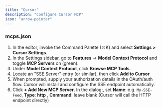 ```yaml
---
title: "Cursor"
description: "Configure Cursor MCP"
icon: "arrow-pointer"
---
```



### mcps.json

1. In the editor, invoke the Command Palette (⌘K) and select **Settings > Cursor Settings**.
2. In the Settings sidebar, go to **Features** → **Model Context Protocol** and toggle **MCP Servers** on (green).
3. Under **Model Context Protocol**, click **Browse MCP Tools**.
4. Locate an "SSE Server" entry (or similar), then click **Add to Cursor**
5. When prompted, supply your authorization details in the OAuth/auth flow. Cursor will install and configure the SSE endpoint automatically.
6. Click **+ Add New MCP Server**. In the dialog:, set **Name**: e.g. `My-SSE-Feed`, **Type**: **http** , **Command**: leave blank (Cursor will call the HTTP endpoint directly)
